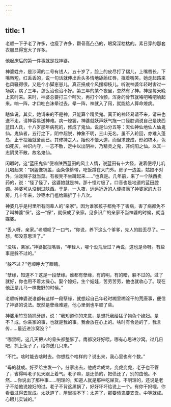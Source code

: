 ```yaml
---
---
---
```

title: 1
---



老顺一下子老了许多，也瘦了许多，颧骨高凸凸的，眼窝深枯枯的。素日穿的那套衣服显得宽大了许多。

他起床后的第一件事就是找神婆。

神婆姓齐，是沙湾的二号有钱人，五十岁了，脸上的皮尽打了褶儿，上嘴唇长，下嘴唇短，红丢丢的，说一句话就伸出舌头多情地舔舔红唇，抿着嘴笑。她走起路来也风骚得很，又是个小脚崽崽儿，真正扭成个风摆柳枝儿。听说神婆年轻时害过一场病，病了三年，怎么治也治不好。第三年的某个夜里，忽然有了神。神是每天晚上亥时来。来时，神婆总要打三个呵欠，再打个冷颤，浑身的骨节就咯吧咯吧响起来。响一阵，才口吐白沫晕过去。晕一阵，神就入了窍，就能给人算命燎病。

瞎仙说，其实，她请来的不是神，只能算个精灵鬼。真正的神轻易请不来，请来也送不走，请神容易送神难。病一燎罢，神婆就妖声妖气拖一口怪腔调说自己是陕西蓝田人氏，十八岁那年病死的，修成了鬼仙。说是仙分五等：天仙神仙地仙人仙鬼仙。鬼仙者，五行之下，阴中超脱，神象不明，三山无名，虽不入轮回，亦难入蓬岛，止于投胎就舍而已。其修持之人，始也不悟大道，而但求速成，形如槁木，色如死灰，神识内守，一志不散，定中以出阴神，乃精灵之鬼，非纯阳之仙。以其一志阴灵不散，故名鬼仙。

闲暇时，这“蓝田鬼仙”便喧陕西蓝田的风土人情，说蓝田有十大怪，说着便哼儿叽儿唱起来：“锅盔像锅盖，面条像裤带，吃饭蹲在大门外。房子一边盖，姑娘不对外，油泼辣子就当菜。有板凳不坐蹲起来……”也真是。几年前，来了一个陕西卖药的，说：“怪了怪了，这婆娘就是神。那十怪对极了。口音也是地道的蓝田腔调。神婆可从没到过陕西。于是，一入夜，远远近近的人便挤满了神婆家的大书房。几十年来，沙枣木门槛给蹋折了十八次。

神婆几乎是村里所有同辈人的“亲家”。因为谁家孩子都免不了害病，害了病都免不了叫神婆“保”。这一“保”，就保成了亲家。见多识广的亲家不当神婆的时候，就当媒婆。

“丢人呀，亲家。”老顺叹了一口气，“你说，养下这么个爹爹，先人的脸丢尽了。一想，都没意思活了。”

“没啥，亲家。”神婆抿抿嘴唇，“年轻人，哪个没荒唐过？再说，这也是命呀。有些事是躲不过的。”

“躲不过？”老顺睁大了眼睛。

“孽缘，知道不？这是一段孽缘。谁都有孽缘，有的明，有的暗，躲不过的。过了就好，你也用不着太操心。娶个媳妇，生个娃娃，苦劳苦劳，他也就收心了。现在他正是儿马一样撒野的时候。”

老顺听神婆说谁都有这样一段孽缘，就想起自己年轻时糊里糊涂干的荒唐事，便信了神婆的说法。既然是孽缘难避，他心里倒也平顺了些。

神婆用竹签捅捅牙缝，说：“我知道你的来意，是想托我给猛子物色个媳妇。是不？成，你亲家的事，也就是我的事。我会放在心上的。啥时有合适的了，我言传……最近进沙窝没？”

“哪里啊，这几天把人的骨头都整酥了。鹰都没好好喂，哪有心思进沙窝。过几日吧，抓上兔子了，给你送几只来。”

“不忙。啥时能去啥时去。你想找个啥样的？说出来，我心里也有个数。”

“母的就成。好歹给生发一个。分家出去，他成龙成龙，变虎变虎，老子也不管了，省得叫老子见天跟上着气。老子嘛，是还债的，把债还了，别的由他。不然……你说出了那种事……明理的，知道人就是那种吃屎货。不明理的，还说是老子不给他说媳妇的过。老子不背这黑锅了，好好坏坏给说上一个。有你干妈哩，你看着过得去就成。太妖道了，屋里搁不下；太差了，那要债鬼要支吾。中等就成。心眼儿实诚的。”